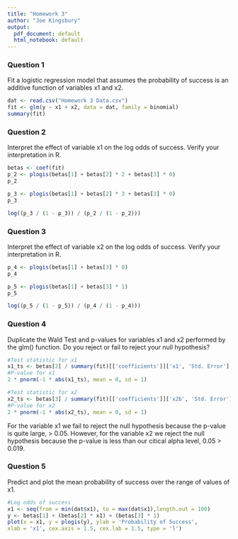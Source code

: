 ---
title: "Homework 3"
author: "Joe Kingsbury"
output:
  pdf_document: default
  html_notebook: default
---

### **Question 1**
Fit a logistic regression model that assumes the probability of success is an additive function of variables x1 and x2.
```{r}
dat <- read.csv("Homework 3 Data.csv")
fit <- glm(y ~ x1 + x2, data = dat, family = binomial)
summary(fit)
```

### **Question 2**
Interpret the effect of variable x1 on the log odds of success. Verify your interpretation in R.
```{r}
betas <- coef(fit)
p_2 <- plogis(betas[1] + betas[2] * 2 + betas[3] * 0)
p_2

p_3 <- plogis(betas[1] + betas[2] * 3 + betas[3] * 0)
p_3

log((p_3 / (1 - p_3)) / (p_2 / (1 - p_2)))
```

### **Question 3**
Interpret the effect of variable x2 on the log odds of success. Verify your interpretation in R.
```{r}
p_4 <- plogis(betas[1] + betas[3] * 0)
p_4

p_5 <- plogis(betas[1] + betas[3] * 1)
p_5

log((p_5 / (1 - p_5)) / (p_4 / (1 - p_4)))
```

### **Question 4**
Duplicate the Wald Test and p-values for variables x1 and x2 performed by the glm() function. Do you reject or fail to reject your null hypothesis?
```{r}
#Test statistic for x1
x1_ts <- betas[2] / summary(fit)[['coefficients']]['x1', 'Std. Error']
#P-value for x1
2 * pnorm(-1 * abs(x1_ts), mean = 0, sd = 1)

#Test statistic for x2
x2_ts <- betas[3] / summary(fit)[['coefficients']]['x2b', 'Std. Error']
#P-value for x2
2 * pnorm(-1 * abs(x2_ts), mean = 0, sd = 1)

```
For the variable x1 we fail to reject the null hypothesis because the p-value is quite large, > 0.05. However, for the variable x2 we reject the null hypothesis because the p-value is less than our citical alpha level, 0.05 > 0.019.

### **Question 5**
Predict and plot the mean probability of success over the range of values of x1.
```{r}
#Log odds of success
x1 <- seq(from = min(dat$x1), to = max(dat$x1),length.out = 100)
y <- betas[1] + (betas[2] * x1) + (betas[3] * 1)
plot(x = x1, y = plogis(y), ylab = 'Probability of Success',
xlab = 'x1', cex.axis = 1.5, cex.lab = 1.5, type = 'l')
```

